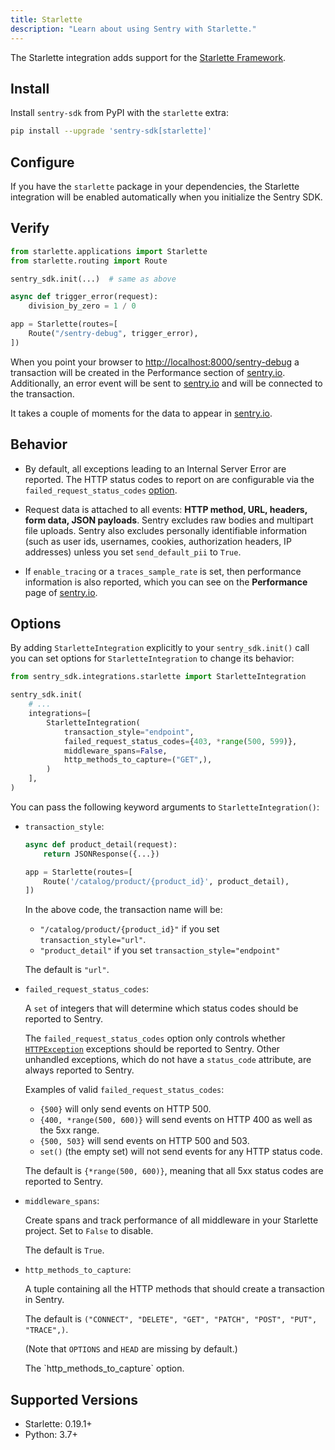 ```yaml
---
title: Starlette
description: "Learn about using Sentry with Starlette."
---
```


The Starlette integration adds support for the [Starlette Framework](https://www.starlette.io/).

## Install

Install `sentry-sdk` from PyPI with the `starlette` extra:

```bash
pip install --upgrade 'sentry-sdk[starlette]'
```

## Configure

If you have the `starlette` package in your dependencies, the Starlette integration will be enabled automatically when you initialize the Sentry SDK.

<PlatformContent includePath="getting-started-config" />

## Verify

```python
from starlette.applications import Starlette
from starlette.routing import Route

sentry_sdk.init(...)  # same as above

async def trigger_error(request):
    division_by_zero = 1 / 0

app = Starlette(routes=[
    Route("/sentry-debug", trigger_error),
])
```

When you point your browser to [http://localhost:8000/sentry-debug](http://localhost:8000/sentry-debug) a transaction will be created in the Performance section of [sentry.io](https://sentry.io). Additionally, an error event will be sent to [sentry.io](https://sentry.io) and will be connected to the transaction.

It takes a couple of moments for the data to appear in [sentry.io](https://sentry.io).

## Behavior

- By default, all exceptions leading to an Internal Server Error are reported. The HTTP status codes to report on are configurable via the `failed_request_status_codes` [option](#options).

- Request data is attached to all events: **HTTP method, URL, headers, form data, JSON payloads**. Sentry excludes raw bodies and multipart file uploads. Sentry also excludes personally identifiable information (such as user ids, usernames, cookies, authorization headers, IP addresses) unless you set `send_default_pii` to `True`.

- If `enable_tracing` or a `traces_sample_rate` is set, then performance information is also reported, which you can see on the **Performance** page of [sentry.io](https://sentry.io).

## Options

By adding `StarletteIntegration` explicitly to your `sentry_sdk.init()` call you can set options for `StarletteIntegration` to change its behavior:

```python
from sentry_sdk.integrations.starlette import StarletteIntegration

sentry_sdk.init(
    # ...
    integrations=[
        StarletteIntegration(
            transaction_style="endpoint",
            failed_request_status_codes={403, *range(500, 599)},
            middleware_spans=False,
            http_methods_to_capture=("GET",),
        )
    ],
)
```

You can pass the following keyword arguments to `StarletteIntegration()`:

- `transaction_style`:

  ```python
  async def product_detail(request):
      return JSONResponse({...})

  app = Starlette(routes=[
      Route('/catalog/product/{product_id}', product_detail),
  ])
  ```

  In the above code, the transaction name will be:

  - `"/catalog/product/{product_id}"` if you set `transaction_style="url"`.
  - `"product_detail"` if you set `transaction_style="endpoint"`

  The default is `"url"`.

- `failed_request_status_codes`:

  A `set` of integers that will determine which status codes should be reported to Sentry.

  The `failed_request_status_codes` option only controls whether [`HTTPException`](https://www.starlette.io/exceptions/#httpexception) exceptions should be
  reported to Sentry. Other unhandled exceptions, which do not have a `status_code` attribute, are always reported to Sentry.

  Examples of valid `failed_request_status_codes`:

  - `{500}` will only send events on HTTP 500.
  - `{400, *range(500, 600)}` will send events on HTTP 400 as well as the 5xx range.
  - `{500, 503}` will send events on HTTP 500 and 503.
  - `set()` (the empty set) will not send events for any HTTP status code.

  The default is `{*range(500, 600)}`, meaning that all 5xx status codes are reported to Sentry.

- `middleware_spans`:

  Create spans and track performance of all middleware in your Starlette project. Set to `False` to disable.

  The default is `True`.

- `http_methods_to_capture`:

  A tuple containing all the HTTP methods that should create a transaction in Sentry.

  The default is `("CONNECT", "DELETE", "GET", "PATCH", "POST", "PUT", "TRACE",)`.

  (Note that `OPTIONS` and `HEAD` are missing by default.)

  <Alert title="Added in 2.15.0" level="info">
    The `http_methods_to_capture` option.
  </Alert>

## Supported Versions

- Starlette: 0.19.1+
- Python: 3.7+
